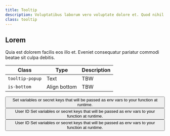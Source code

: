 ```yaml
---
title: Tooltip
description: Voluptatibus laborum vero voluptate dolore et. Quod nihil ut fugiat voluptate inventore ea rem consequuntur.
class: tooltip
---
```


## Lorem

Quia est dolorem facilis eos illo et. Eveniet consequatur pariatur commodi beatae sit culpa debitis.

| Class           | Type         | Description |
| --------------- | ------------ | ----------- |
| `tooltip-popup` | Text         | TBW         |
| `is-bottom`     | Align bottom | TBW         |

<Preview center overflow>
  <button class="tooltip" aria-label="variables info">
    <span class="icon-info" aria-hidden="true"></span>
    <span class="tooltip-popup" role="tooltip">
      Set variables or secret keys that will be passed as env vars to your
      function at runtime.
    </span>
  </button>

<button class="tag tooltip">
  <span class="icon-duplicate" aria-hidden="true"></span>
  <span class="text">User ID</span>
  <span class="tooltip-popup" role="tooltip">
    Set variables or secret keys that will be passed as env vars to your
    function at runtime.
  </span>
</button>

<button class="tag tooltip">
    <span class="icon-duplicate" aria-hidden="true"></span>
    <span class="text">User ID</span>
    <span class="tooltip-popup is-bottom" role="tooltip">
      Set variables or secret keys that will be passed as env vars to your function at runtime.
  </span>
</button>
</Preview>
